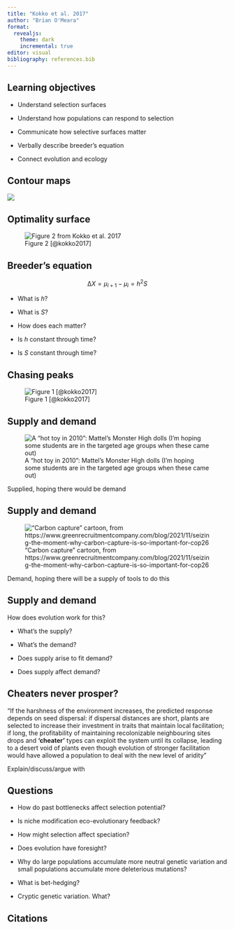 ```yaml
---
title: "Kokko et al. 2017"
author: "Brian O'Meara"
format:
  revealjs:
    theme: dark
    incremental: true
editor: visual
bibliography: references.bib
---
```


## Learning objectives

-   Understand selection surfaces

-   Understand how populations can respond to selection

-   Communicate how selective surfaces matter

-   Verbally describe breeder's equation

-   Connect evolution and ecology

## Contour maps

![](images/cadescove.png){fig-alt="Detail of topographic map of Cades Cove, Tennessee" fig-align="center"}

## Optimality surface

![Figure 2 [@kokko2017]](images/fig2.png){alt="Figure 2 from Kokko et al. 2017" fig-alt="Fitness contours and variation, Figure 2 from Kokko et al. 2017"}

## Breeder's equation

$$
∆X = \mu_{i+1}-\mu_i = h^2S
$$

-   What is $h$?

-   What is $S$?

-   How does each matter?

-   Is $h$ constant through time?

-   Is $S$ constant through time?

## Chasing peaks

![Figure 1 [@kokko2017]](images/fig1.png){fig-alt="Figure 1 from Kokko et al. 2017 showing speed of movement versus optimum"}

## 

## Supply and demand

![A "hot toy in 2010": Mattel's Monster High dolls (I'm hoping some students are in the targeted age groups when these came out)](images/MonsterHigh.jpg){fig-alt="Picture of Monster High dolls from 2010" fig-align="center"}

Supplied, hoping there would be demand

## Supply and demand

!["Carbon capture" cartoon, from https://www.greenrecruitmentcompany.com/blog/2021/11/seizing-the-moment-why-carbon-capture-is-so-important-for-cop26](images/CarbonCapture .jpeg){fig-alt="Image of a factory spewing carbon, magic windmills taking it away to store, and clean air coming out"}

Demand, hoping there will be a supply of tools to do this

## Supply and demand

How does evolution work for this?

-   What's the supply?

-   What's the demand?

-   Does supply arise to fit demand?

-   Does supply affect demand?

## Cheaters never prosper?

"If the harshness of the environment increases, the predicted response depends on seed dispersal: if dispersal distances are short, plants are selected to increase their investment in traits that maintain local facilitation; if long, the profitability of maintaining recolonizable neighbouring sites drops and **'cheater'** types can exploit the system until its collapse, leading to a desert void of plants even though evolution of stronger facilitation would have allowed a population to deal with the new level of aridity"

Explain/discuss/argue with

## Questions

-   How do past bottlenecks affect selection potential?

-   Is niche modification eco-evolutionary feedback?

-   How might selection affect speciation?

-   Does evolution have foresight?

-   Why do large populations accumulate more neutral genetic variation and small populations accumulate more deleterious mutations?

-   What is bet-hedging?

-   Cryptic genetic variation. What?

## Citations
